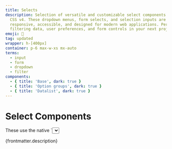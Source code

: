 ```yaml
---
title: Selects
description: Selection of versatile and customizable select components built with Tailwind
  CSS v4. These dropdown menus, form selects, and selection inputs are fully
  responsive, accessible, and designed for modern web applications. Perfect for
  filtering data, user preferences, and form controls in your next project.
emoji: 📣
tag: updated
wrapper: h-[400px]
container: p-6 max-w-xs mx-auto
terms:
  - input
  - form
  - dropdown
  - filter
components:
  - { title: 'Base', dark: true }
  - { title: 'Option groups', dark: true }
  - { title: 'Datalist', dark: true }
---
```


# Select Components

<div class="max-w-prose text-pretty">
  These use the native `<select>` elements. In the future, we should be able to apply a more custom look and feel. Based on [Google I/O CSS Update](https://developer.chrome.com/blog/whats-new-css-ui-2023/#selectmenu).
</div>

<p>{frontmatter.description}</p>

<CollectionList componentsData={componentsData} />
